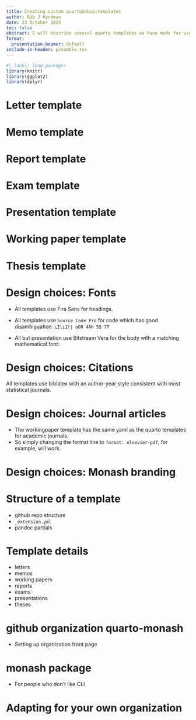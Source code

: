 ```yaml
---
title: Creating custom quarto&nbsp;templates
author: Rob J Hyndman
date: 23 October 2024
toc: false
abstract: I will describe several quarto templates we have made for use at Monash University to create presentations, working papers, theses, exams, slides, reports, memos, and letters. These help make our outputs look professional and consistent. They are relatively easy to make if you know a little LaTeX (for pdf output) or CSS (for html output). More advanced customization is possible with the help of Lua. I will show how you can easily adapt our quarto templates to other organizations, and how to make your own templates from scratch.
format:
  presentation-beamer: default
include-in-header: preamble.tex
---
```


```r
#| label: load-packages
library(knitr)
library(ggplot2)
library(dplyr)
```

# Letter template {.fragile}

\showtemplate{letter.pdf}
\only<2>{\begin{textblock}{9}(6.5,1)
\showyaml{letter.yml}
\end{textblock}}

# Memo template

\showtemplate{memo.pdf}
\only<2>{\begin{textblock}{9}(6.5,1)
\showyaml{memo.yml}
\end{textblock}}

# Report template

\only<1-2>{\showtemplate{report.pdf}}
\only<3>{\showtemplate{report.pdf}[2]}
\only<2-3>{\begin{textblock}{9}(6.5,1)
\showyaml{report.yml}
\end{textblock}}

# Exam template

\only<1-2>{\showtemplate{exam.pdf}}
\only<3>{\showtemplate{exam.pdf}[2]}
\only<4>{\showtemplate{exam.pdf}[3]}
\only<2-4>{\begin{textblock}{9}(6.5,1)
\showyaml{exam.yml}
\end{textblock}}

# Presentation template

\only<2-3>{\showtemplate{pdfpresentation.pdf}}
\only<1>{\showtemplate{htmltemplate.png}}
\only<3>{\begin{textblock}{9}(6.5,1)
\showyaml{presentation.yml}
\end{textblock}}

# Working paper template

\only<1>{\showtemplate{workingpaper.pdf}}
\only<2>{\showtemplate{workingpaper.pdf}[2]}
\only<3>{\showtemplate{workingpaper.pdf}[3]}
\only<4>{\showtemplate{workingpaper.pdf}}
\only<5-6>{\showtemplate{workingpaper.pdf}[2]}
\only<7>{\showtemplate{workingpaper.pdf}[3]}
\only<4-5>{\begin{textblock}{9}(6.5,1)
\showyaml{workingpaper.yml}
\end{textblock}}
\only<6-7>{\begin{textblock}{9}(6.5,1)
\showyaml{workingpaper2.yml}
\end{textblock}}

# Thesis template

\showtemplate{thesis.pdf}
\only<2>{\begin{textblock}{9}(6.5,1)
\showyaml{thesis.yml}
\end{textblock}}

# Design choices: Fonts

  * All templates use Fira Sans for headings.

  * All templates use `Source Code Pro` for code which has good disambiguation: `LIli1!| oO0 4AH 5S 7T`

  * All but presentation use Bitstream Vera for the body with a matching mathematical font:

\begin{block}{}
\centerline{\includegraphics[height=2.9cm,width=14cm]{sample_bera.pdf}}
\end{block}

# Design choices: Citations

All templates use biblatex with an author-year style consistent with most statistical journals.

\begin{block}{}
\centerline{\includegraphics[page=15, trim = 0 410 0 235, clip=true, width=16.3cm, height=40cm]{thesis.pdf}}
\end{block}

# Design choices: Journal articles

* The workingpaper template has the same yaml as the quarto templates for academic journals.
* So simply changing the format line to `format: elsevier-pdf`, for example, will work.

# Design choices: Monash branding

# Structure of a template

* github repo structure
* `_extension.yml`
* pandoc partials

# Template details

* letters
* memos
* working papers
* reports
* exams
* presentations
* theses

# github organization quarto-monash

* Setting up organization front page

# monash package

* For people who don't like CLI

# Adapting for your own organization
